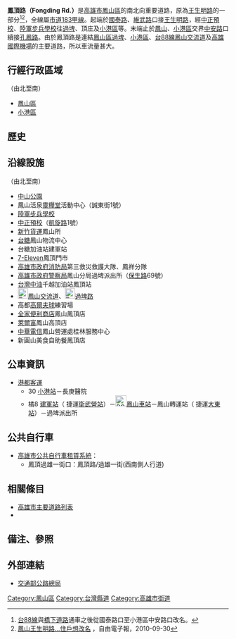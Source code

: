 {{multiple issues|
{{Expand|time=2014-02-09}}
{{refimprove|time=2014-02-09}}
}}
{{Infobox TwRoad2
|bgcolorh=
|colorh=
|code=
|name=鳳頂路
|enname=Fongding Rd.
|level={{Jct|country=TWN|CH|183a}}
|length=3.3
|sec=
|lastext=
|line=
|start=[[國泰路|國泰路一段]]、[[維武路|維武路]]
|end=[[中安路_(高雄市)|中安路]]
|junc=[[凱旋路_(鳳山區)|凱旋路]]、[[保生路_(鳳山區)|保生路]]、<br>[[過埤路|過埤路]]、[[File:TW_PHW88.svg|23px]]{{TWFreewayIC|2|鳳山}}
|img=
|cap=
|size=
|left=王生明路
|right=孔鳳路
|leftlink=王生明路
|leftdirection=N
|rightlink=孔鳳路
|rightdirection=S
|SN=[[市道183號|市道183甲線]]<br>（[[王生明路|王生明路]]－'''鳳頂路'''）
|SNtype=ch
|SNNum=183a
|SN2=
|SN2type=
|SN2Num=
|SN3=
|SN3type=
|SN3Num=
}}
'''鳳頂路（Fongding Rd.）'''是[[高雄市|高雄市]][[鳳山區|鳳山區]]的南北向重要道路，原為[[王生明路|王生明路]]的一部分<ref>[[台88線|台88線]]與[[市道188號|橋下道路]]通車之後從國泰路口至小港區中安路口改名。</ref><ref>[http://www.libertytimes.com.tw/2010/new/sep/30/today-south8.htm/ 鳳山王生明路…住戶想改名] {{webarchive|url=https://web.archive.org/web/20120804000801/http://www.libertytimes.com.tw/2010/new/sep/30/today-south8.htm |date=2012-08-04 }}，自由電子報，2010-09-30</ref>，全線屬[[市道183號|市道183甲線]]。起端於[[國泰路|國泰路]]、[[維武路|維武路]]口接[[王生明路|王生明路]]，經[[中正國防幹部預備學校|中正預校]]、[[陸軍步兵訓練指揮部暨步兵學校|陸軍步兵學校]]往[[過埤里|過埤]]、頂庄及[[小港區_(高雄市)|小港區]]等。末端止於[[鳳山區|鳳山]]、[[小港區_(高雄市)|小港區]]交界[[中安路_(高雄市)|中安路]]口續接[[孔鳳路|孔鳳路]]。由於鳳頂路是連結[[鳳山區|鳳山區]][[過埤里|過埤]]、[[小港區_(高雄市)|小港區]]、[[台88線|台88線鳳山交流道]]及[[高雄國際機場|高雄國際機場]]的主要道路，所以車流量甚大。

== 行經行政區域 ==
（由北至南）
* [[鳳山區|鳳山區]]
* [[小港區_(高雄市)|小港區]]

== 歷史 ==
{{expand-section}}

== 沿線設施 ==
（由北至南）
* [[中山公園|中山公園]]
* 鳳山活泉[[靈糧堂|靈糧堂]]活動中心（誠東街1號）
* [[陸軍步兵訓練指揮部暨步兵學校|陸軍步兵學校]]
* [[中正國防幹部預備學校|中正預校]]（[[凱旋路_(鳳山區)|凱旋路]]1號）
* [[新竹貨運|新竹貨運]]鳳山所
* [[台灣糖業公司|台糖]]鳳山物流中心
* 台糖加油站建軍站
* [[7-Eleven|7-Eleven]]鳳頂門市
* [[高雄市政府消防局|高雄市政府消防局]]第三救災救護大隊、鳳祥分隊
* [[高雄市政府警察局|高雄市政府警察局]]鳳山分局過埤派出所（[[保生路_(鳳山區)|保生路]]69號）
* [[台灣中油|台灣中油]]千越加油站鳳頂站
* [[File:TW_PHW88.svg|23px]][[台88線|鳳山交流道]]、[[File:TW_CHW188.svg|23px]][[過埤路|過埤路]]
* 高都[[高爾夫球|高爾夫球]]練習場
* [[全家便利商店|全家便利商店]]鳳山鳳頂店
* [[萊爾富|萊爾富]]鳳山高頂店
* [[中華電信|中華電信]]鳳山營運處桂林服務中心
* 新圓山美食自助餐鳳頂店

== 公車資訊 ==
* [[港都客運|港都客運]]
** 30 [[小港站_(公車)|小港站]]－長庚醫院
** 橘8 [[建軍站|建軍站]]（<!-- 注释出：[[File:Kaohsiung_Metro_Logo(Logo_Only).svg|25px]] -->捷運[[衛武營站|衛武營站]]）－[[File:ROC_Taiwan_Railways_Administration_Logo.svg|25px]][[鳳山車站|鳳山車站]]－鳳山轉運站（<!-- 注释出：[[File:Kaohsiung_Metro_Logo(Logo_Only).svg|25px]] -->捷運[[大東站|大東站]]）－過埤派出所

== 公共自行車 ==
* [[高雄市公共自行車租賃系統|高雄市公共自行車租賃系統]]：
** 鳳頂過雄一街口：鳳頂路/過雄一街(西南側人行道)

== 相關條目 ==
* [[高雄市主要道路列表|高雄市主要道路列表]]
* {{Jct|country=TWN|CH|183a}}

== 備注、參照 ==
{{reflist}}

== 外部連結 ==
* [http://www.thb.gov.tw 交通部公路總局]

{{高雄市重要道路}}

{{DEFAULTSORT:鳳頂路}}
[[Category:鳳山區|Category:鳳山區]]
[[Category:台灣縣道|Category:台灣縣道]]
[[Category:高雄市街道|Category:高雄市街道]]